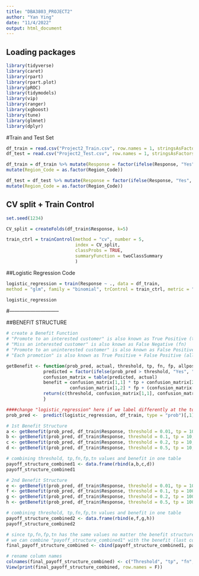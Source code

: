 ---
title: "DBA3803_PROJECT2"
author: "Yan Ying"
date: "11/4/2022"
output: html_document
---

## Loading packages
```{r}
library(tidyverse)
library(caret)
library(rpart)
library(rpart.plot)
library(pROC)
library(tidymodels)
library(vip)
library(ranger)
library(xgboost)
library(tune)
library(glmnet)
library(dplyr)
```

#Train and Test Set
```{r}
df_train = read.csv("Project2_Train.csv", row.names = 1, stringsAsFactors = T)
df_test = read.csv("Project2_Test.csv", row.names = 1, stringsAsFactors = T)

df_train = df_train %>% mutate(Response = factor(ifelse(Response, "Yes", "No"), levels = c("Yes", "No"))) %>% 
mutate(Region_Code = as.factor(Region_Code))

df_test = df_test %>% mutate(Response = factor(ifelse(Response, "Yes", "No"), levels = c("Yes", "No"))) %>%
mutate(Region_Code = as.factor(Region_Code))
```

## CV split + Train Control
```{r}
set.seed(1234)

CV_split = createFolds(df_train$Response, k=5)

train_ctrl = trainControl(method = "cv", number = 5,
                          index = CV_split,
                          classProbs = TRUE,
                          summaryFunction = twoClassSummary
                          )
```

##Logistic Regression Code
```{r}
logistic_regression = train(Response ~ ., data = df_train,
method = "glm", family = "binomial", trControl = train_ctrl, metric = "ROC")

logistic_regression
```

#-----------------------------

##BENEFIT STRUCTURE
```{r}
# create a Benefit Function
# "Promote to an interested customer" is also known as True Positive (tp)
# "Miss an interested customer" is also known as False Negative (fn)
# "Promote to an uninterested customer" is also known as False Positive (fp)
# "Each promotion" is also known as True Positive + False Positive (allpositive)

getBenefit <- function(prob_pred, actual, threshold, tp, fn, fp, allpositive){
              predicted = factor(ifelse(prob_pred > threshold, "Yes", "No"), levels = c("Yes", "No"))
              confusion_matrix = table(predicted, actual)
              benefit = confusion_matrix[1,1] * tp + confusion_matrix[2,1] * fn +
                        confusion_matrix[1,2] * fp + (confusion_matrix[1,1] + confusion_matrix[1,2]) * allpositive
              return(c(threshold, confusion_matrix[1,1], confusion_matrix[2,1], confusion_matrix[1,2], confusion_matrix[2,2], benefit))
              }

####change "logistic_regression" here if we label differently at the top!!!#####
prob_pred <-  predict(logistic_regression, df_train, type = "prob")[,1]
```

```{r}
# 1st Benefit Structure
a <- getBenefit(prob_pred, df_train$Response, threshold = 0.01, tp = 10, fn = -10, fp = -2, allpositive = -1)
b <- getBenefit(prob_pred, df_train$Response, threshold = 0.1, tp = 10, fn = -10, fp = -2, allpositive = -1)
c <- getBenefit(prob_pred, df_train$Response, threshold = 0.2, tp = 10, fn = -10, fp = -2, allpositive = -1)
d <- getBenefit(prob_pred, df_train$Response, threshold = 0.5, tp = 10, fn = -10, fp = -2, allpositive = -1)

# combining threshold, tp,fn,fp,tn values and benefit in one table
payoff_structure_combined1 <- data.frame(rbind(a,b,c,d))
payoff_structure_combined1
```

```{r}
# 2nd Benefit Structure
e <- getBenefit(prob_pred, df_train$Response, threshold = 0.01, tp = 100, fn = -100, fp = -2, allpositive = -1)
f <- getBenefit(prob_pred, df_train$Response, threshold = 0.1, tp = 100, fn = -100, fp = -2, allpositive = -1)
g <- getBenefit(prob_pred, df_train$Response, threshold = 0.2, tp = 100, fn = -100, fp = -2, allpositive = -1)
h <- getBenefit(prob_pred, df_train$Response, threshold = 0.5, tp = 100, fn = -100, fp = -2, allpositive = -1)

# combining threshold, tp,fn,fp,tn values and benefit in one table
payoff_structure_combined2 <- data.frame(rbind(e,f,g,h)) 
payoff_structure_combined2
```

```{r}
# since tp,fn,fp,tn has the same values no matter the benefit structure and only benefits change
# we can combine "payoff_structure_combined1" with the benefit (last column) of "payoff_structure_combined2" into a dataframe
final_payoff_structure_combined <- cbind(payoff_structure_combined1, payoff_structure_combined2[,6])

# rename column names
colnames(final_payoff_structure_combined) <- c("Threshold", "tp", "fn", "fp", "tn", "1st_benefit_structure", "2nd_benefit_structure")
View(print(final_payoff_structure_combined, row.names = F))
```